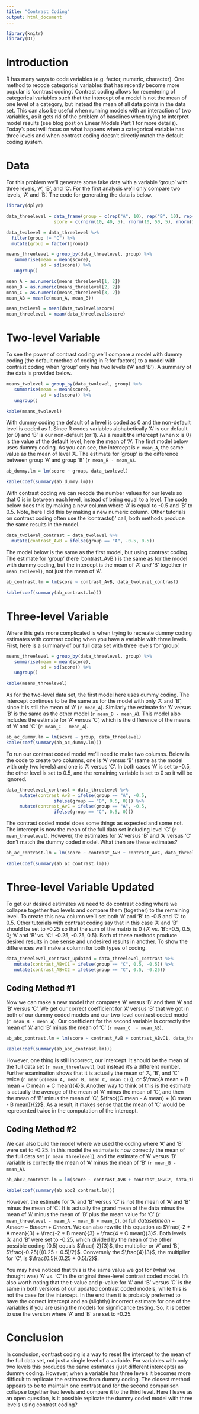 ```yaml
---
title: "Contrast Coding"
output: html_document
---
```

```r
library(knitr)
library(DT)
```

# Introduction

R has many ways to code variables (e.g. factor, numeric, character). One method to recode categorical variables that has recently become more popular is 'contrast coding'. Contrast coding allows for recentering of categorical variables such that the intercept of a model is not the mean of one level of a category, but instead the mean of all data points in the data set. This can also be useful when running models with an interaction of two variables, as it gets rid of the problem of baselines when trying to interpret model results (see blog post on Linear Models Part 1 for more details). Today's post will focus on what happens when a categorical variable has three levels and when contrast coding doesn't directly match the default coding system.


# Data

For this problem we'll generate some fake data with a variable 'group' with three levels, 'A', 'B', and 'C'. For the first analysis we'll only compare two levels, 'A' and 'B'. The code for generating the data is below.

```r
library(dplyr)

data_threelevel = data_frame(group = c(rep("A", 10), rep("B", 10), rep("C", 10)),
                  score = c(rnorm(10, 40, 5), rnorm(10, 50, 5), rnorm(10, 60, 5)))

data_twolevel = data_threelevel %>%
  filter(group != "C") %>%
  mutate(group = factor(group))
```

```r
means_threelevel = group_by(data_threelevel, group) %>%
   summarise(mean = mean(score),
             sd = sd(score)) %>%
   ungroup()

mean_A = as.numeric(means_threelevel[1, 2])
mean_B = as.numeric(means_threelevel[2, 2])
mean_C = as.numeric(means_threelevel[3, 2])
mean_AB = mean(c(mean_A, mean_B))

mean_twolevel = mean(data_twolevel$score)
mean_threelevel = mean(data_threelevel$score)
```


# Two-level Variable

To see the power of contrast coding we'll compare a model with dummy coding (the default method of coding in R for factors) to a model with contrast coding when 'group' only has two levels ('A' and 'B'). A summary of the data is provided below.

```r
means_twolevel = group_by(data_twolevel, group) %>%
   summarise(mean = mean(score),
             sd = sd(score)) %>%
   ungroup()

kable(means_twolevel)
```

With dummy coding the default of a level is coded as 0 and the non-default level is coded as 1. Since R codes variables alphabetically 'A' is our default (or 0) and 'B' is our non-default (or 1). As a result the intercept (when x is 0) is the value of the default level, here the mean of 'A'. The first model below uses dummy coding. As you can see, the intercept is `r mean_A`, the same value as the mean of level 'A'. The estimate for 'group' is the difference between group 'A' and group 'B' (`r mean_B - mean_A`).

```r
ab_dummy.lm = lm(score ~ group, data_twolevel)
```

```r
kable(coef(summary(ab_dummy.lm)))
```

With contrast coding we can recode the number values for our levels so that 0 is in between each level, instead of being equal to a level. The code below does this by making a new column where 'A' is equal to -0.5 and 'B' to 0.5. Note, here I did this by making a new numeric column. Other tutorials on contrast coding often use the 'contrasts()' call, both methods produce the same results in the model.

```r
data_twolevel_contrast = data_twolevel %>%
  mutate(contrast_AvB = ifelse(group == "A", -0.5, 0.5))
```

The model below is the same as the first model, but using contrast coding. The estimate for 'group' (here 'contrast\_AvB') is the same as for the model with dummy coding, but the intercept is the mean of 'A' *and* 'B' together (`r mean_twolevel`), not just the mean of 'A'.

```r
ab_contrast.lm = lm(score ~ contrast_AvB, data_twolevel_contrast)
```

```r
kable(coef(summary(ab_contrast.lm)))
```


# Three-level Variable

Where this gets more complicated is when trying to recreate dummy coding estimates with contrast coding when you have a variable with three levels. First, here is a summary of our full data set with three levels for 'group'.

```r
means_threelevel = group_by(data_threelevel, group) %>%
   summarise(mean = mean(score),
             sd = sd(score)) %>%
   ungroup()

kable(means_threelevel)
```

As for the two-level data set, the first model here uses dummy coding. The intercept continues to be the same as for the model with only 'A' and 'B', since it is still the mean of 'A' (`r mean_A`). Similarly the estimate for 'A' versus 'B' is the same as the other model (`r mean_B - mean_A`). This model also includes the estimate for 'A' versus 'C', which is the difference of the means of 'A' and 'C' (`r mean_C - mean_A`).

```r
ab_ac_dummy.lm = lm(score ~ group, data_threelevel)
kable(coef(summary(ab_ac_dummy.lm)))
```

To run our contrast coded model we'll need to make two columns. Below is the code to create two columns, one is 'A' versus 'B' (same as the model with only two levels) and one is 'A' versus 'C'. In both cases 'A' is set to -0.5, the other level is set to 0.5, and the remaining variable is set to 0 so it will be ignored.

```r
data_threelevel_contrast = data_threelevel %>%
     mutate(contrast_AvB = ifelse(group == "A", -0.5,
                  ifelse(group == "B", 0.5, 0))) %>%
     mutate(contrast_AvC = ifelse(group == "A", -0.5,
                  ifelse(group == "C", 0.5, 0)))
```

The contrast coded model does some things as expected and some not. The intercept is now the mean of the full data set including level 'C' (`r mean_threelevel`). However, the estimates for 'A' versus 'B' and 'A' versus 'C' don't match the dummy coded model. What then are these estimates?

```r
ab_ac_contrast.lm = lm(score ~ contrast_AvB + contrast_AvC, data_threelevel_contrast)
```

```r
kable(coef(summary(ab_ac_contrast.lm)))
```


# Three-level Variable Updated

To get our desired estimates we need to do contrast coding where we collapse together two levels and compare them (together) to the remaining level. To create this new column we'll set both 'A' and 'B' to -0.5 and 'C' to 0.5. Other tutorials with contrast coding say that in this case 'A' and 'B' should be set to -0.25 so that the sum of the matrix is 0 ('A' vs. 'B': -0.5, 0.5, 0; 'A' and 'B' vs. 'C': -0.25, -0.25, 0.5). Both of these methods produce desired results in one sense and undesired results in another. To show the differences we'll make a column for both types of coding.

```r
data_threelevel_contrast_updated = data_threelevel_contrast %>%
   mutate(contrast_ABvC1 = ifelse(group == "C", 0.5, -0.5)) %>%
   mutate(contrast_ABvC2 = ifelse(group == "C", 0.5, -0.25))
```

## Coding Method #1

Now we can make a new model that compares 'A' versus 'B' and then 'A' and 'B' versus 'C'. We get our correct coefficient for 'A' versus 'B' that we got in both of our dummy coded models and our two-level contrast coded model (`r mean_B - mean_A`). Our coefficient for the second variable is correctly the mean of 'A' and 'B' minus the mean of 'C' (`r mean_C  - mean_AB`).

```r
ab_abc_contrast.lm = lm(score ~ contrast_AvB + contrast_ABvC1, data_threelevel_contrast_updated)
```

```r
kable(coef(summary(ab_abc_contrast.lm)))
```

However, one thing is still incorrect, our intercept. It should be the mean of the full data set (`r mean_threelevel`), but instead it's a different number. Further examination shows that it is actually  the mean of 'A', 'B', and 'C' twice (`r mean(c(mean_A, mean_B, mean_C, mean_C))`), or $\frac{A mean + B mean + C mean + C mean}{4}$. Another way to think of this is the estimate is actually the average of the mean of 'A' minus the mean of 'C', and then the mean of 'B' minus the mean of 'C', $\frac{(C mean - A mean) + (C mean - B mean)}{2}$. As a result, it makes sense that the mean of 'C' would be represented twice in the computation of the intercept.

## Coding Method #2

We can also build the model where we used the coding where 'A' and 'B' were set to -0.25. In this model the estimate is now correctly the mean of the full data set (`r mean_threelevel`), and the estimate of 'A' versus 'B' variable is correctly the mean of 'A' minus the mean of 'B' (`r mean_B - mean_A`).

```r
ab_abc2_contrast.lm = lm(score ~ contrast_AvB + contrast_ABvC2, data_threelevel_contrast_updated)
```

```r
kable(coef(summary(ab_abc2_contrast.lm)))
```

However, the estimate for 'A' and 'B' versus 'C' is not the mean of 'A' and 'B' minus the mean of 'C'. It is actually the grand mean of the data minus the mean of 'A' minus the mean of 'B' plus the mean value for 'C' (`r mean_threelevel - mean_A - mean_B + mean_C `), or full $data set mean - A mean - B mean + C mean$. We can also rewrite this equation as $\frac{-2 * A mean}{3} + \frac{-2 * B mean}{3} + \frac{4 * C mean}{3}$. Both levels 'A' and 'B' were set to -0.25, which divided by the mean of the other possible coding (0.5) equals $\frac{-2}{3}$, the multiplier or 'A' and 'B', $\frac{-0.25}{(0.25 + 0.5)/2}$. Conversely the $\frac{4}{3}$, the multiplier for 'C', is $\frac{0.5}{(0.25 + 0.5)/2}$.

You may have noticed that this is the same value we got for (what we thought was) 'A' vs. 'C' in the original three-level contrast coded model. It's also worth noting that the t-value and p-value for 'A' and 'B' versus 'C' is the same in both versions of our updated contrast coded models, while this is not the case for the intercept. In the end then it is probably preferred to have the correct intercept and an (slightly) incorrect estimate for one of the variables if you are using the models for significance testing. So, it is better to use the version where 'A' and 'B' are set to -0.25.


# Conclusion

In conclusion, contrast coding is a way to reset the intercept to the mean of the full data set, not just a single level of a variable. For variables with only two levels this produces the same estimates (just different intercepts) as dummy coding. However, when a variable has three levels it becomes more difficult to replicate the estimates from dummy coding. The closest method appears to be to maintain one contrast and for the second comparison collapse together two levels and compare it to the third level. Here I leave as an open question, is it possible replicate the dummy coded model with three levels using contrast coding?







